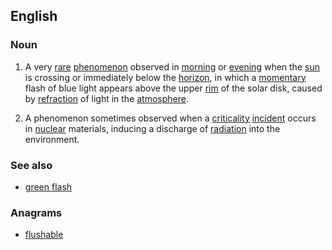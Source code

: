 ==English==
{{wikipedia|Green_flash#Blue_flashes|blue flash (meteorology)}}
{{wikipedia|Criticality_accident#Blue_glow|blue flash (nuclear criticality)}}

===Noun===
{{en-noun|head=[[blue]] [[flash]]|es}}

# {{label|en|meteorology|astronomy}} A very [[rare]] [[phenomenon]] observed in [[morning]] or [[evening]] when the [[sun]] is crossing or immediately below the [[horizon]], in which a [[momentary]] flash of blue light appears above the upper [[rim]] of the solar disk, caused by [[refraction]] of light in the [[atmosphere]].
# {{label|en|nuclear physics}} A phenomenon sometimes observed when a [[criticality]] [[incident]] occurs in [[nuclear]] materials, inducing a discharge of [[radiation]] into the environment.

===See also===
* [[green flash]]

===Anagrams===
* [[flushable#English|flushable]]